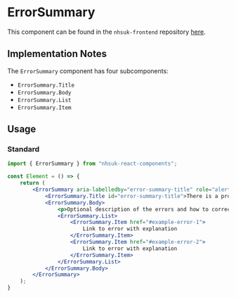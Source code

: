 
<Meta title="Components/ErrorSummary" />

# ErrorSummary

This component can be found in the `nhsuk-frontend` repository <a href="https://github.com/nhsuk/nhsuk-frontend/tree/master/packages/components/error-summary" target="_blank" rel="noopener noreferrer">here</a>.

## Implementation Notes

The `ErrorSummary` component has four subcomponents:

- `ErrorSummary.Title`
- `ErrorSummary.Body`
- `ErrorSummary.List`
- `ErrorSummary.Item`

## Usage

### Standard

```jsx
import { ErrorSummary } from "nhsuk-react-components";

const Element = () => {
    return (
        <ErrorSummary aria-labelledby="error-summary-title" role="alert" tabIndex={-1}>
            <ErrorSummary.Title id="error-summary-title">There is a problem</ErrorSummary.Title>
            <ErrorSummary.Body>
                <p>Optional description of the errors and how to correct them</p>
                <ErrorSummary.List>
                    <ErrorSummary.Item href="#example-error-1">
                        Link to error with explanation
                    </ErrorSummary.Item>
                    <ErrorSummary.Item href="#example-error-2">
                        Link to error with explanation
                    </ErrorSummary.Item>
                </ErrorSummary.List>
            </ErrorSummary.Body>
        </ErrorSummary>
    );
}
```
